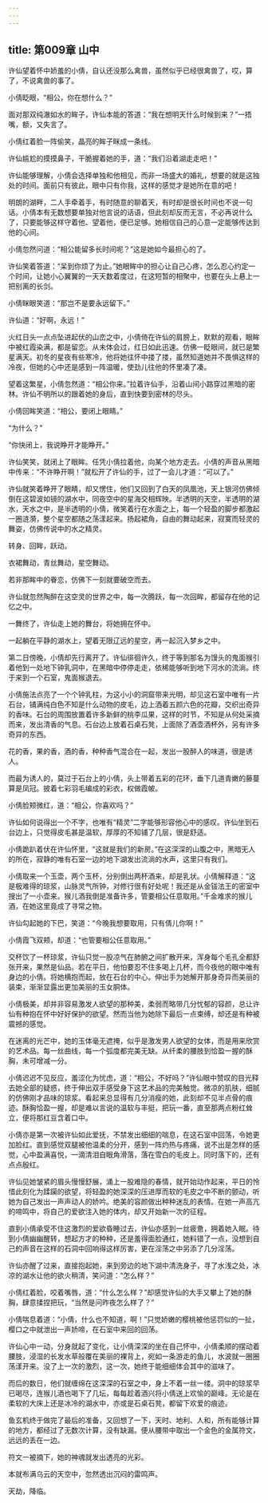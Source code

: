 ```yaml
---
---
---
```

title: 第009章 山中
---





许仙望着怀中娇羞的小倩，自认还没那么禽兽，虽然似乎已经很禽兽了，哎，算了，不说禽兽的事了。

小倩眨眼，“相公，你在想什么？”

面对那双纯澈如水的眸子，许仙本能的答道：“我在想明天什么时候到来？”一捂嘴，额，又失言了。

小倩红着脸一阵偷笑，晶亮的眸子眯成一条线。

许仙尴尬的摸摸鼻子，干脆握着她的手，道：“我们沿着湖走走吧！”

许仙能够理解，小倩会选择单独和他相见，而非一场盛大的婚礼，想要的就是这独处的时间。面前只有彼此，眼中只有你我，这样的感觉才是她所在意的吧！

明朗的湖畔，二人手牵着手，有时随意的聊着天，有时却是很长时间也不说一句话。小倩本有无数想要单独对他言说的话语，但此刻却反而无言，不必再说什么了，只要能够这样守着他、望着他，便已足够。她相信自己的心意一定能够传达到他的心间。

小倩忽然问道：“相公能留多长时间呢？”这是她如今最担心的了。

许仙笑着答道：“呆到你烦了为止。”她眼眸中的担心让自己心疼，怎么忍心约定一个时间，让她小心翼翼的一天天数着度过，在这短暂的相聚中，也要在头上悬上一把别离的长剑。

小倩眯眼笑道：“那岂不是要永远留下。”

许仙道：“好啊，永远！”

火红日头一点点坠进起伏的山峦之中，小倩倚在许仙的肩膀上，默默的观看，眼眸中被红霞染满，都是留恋。从未体会过，红日如此迅速。仿佛一眨眼间，就已是繁星满天。初冬的星夜有些寒冷，他将她往怀中搂了搂，虽然知道她并不畏惧这样的冷夜，但她的心中还是感到一阵温暖，使劲儿往他的怀里凑了凑。

望着这繁星，小倩忽然道：“相公你来。”拉着许仙手，沿着山间小路穿过黑暗的密林。许仙不明所以的跟着她的身后，直到快要到密林的尽头。

小倩回眸笑道：“相公，要闭上眼睛。”

“为什么？”

“你快闭上，我说睁开才能睁开。”

许仙笑笑，就闭上了眼眸。任凭小倩拉着他，向某个地方走去。小倩的声音从黑暗中传来：“不许睁开啊！”就松开了许仙的手，过了一会儿才道：“可以了。”

许仙就笑着睁开了眼睛，却又愣住，他们又回到了白天的凤凰池，天上银河仿佛倾倒在这碧波如镜的湖水中，同夜空中的星海交相辉映。半透明的天空，半透明的湖水，天水之中，是半透明的小倩，微笑着行在水面之上，每一个轻盈的脚步都激起一圈涟漪，整个星空都随之荡漾起来。扬起裙角，自由的舞动起来，寂寞而轻灵的舞姿，仿佛传说中的水之精灵。

转身、回眸，跃动。

衣裙舞动，青丝舞动，星空舞动。

若非那眸中的眷恋，仿佛下一刻就要破空而去。

许仙就忽然陶醉在这空灵的世界之中，每一次腾跃，每一次回眸，都留存在他的记忆之中。

一舞终了，许仙走上她的舞台，将她拥在怀中。

一起躺在平静的湖水上，望着无限辽远的星空，再一起沉入梦乡之中。

第二日傍晚，小倩却先行离开了。许仙徘徊许久，终于等到那名为馒头的鬼面猴引着他到一处地下钟乳洞中，在黑暗中停停走走，依稀能够听到地下河水的流淌。终于来到一个石室，鬼面猴退去。

小倩施法点亮了一个个钟乳柱，为这小小的洞窟带来光明，却见这石室中唯有一片石台，铺满纯白色不知是什么动物的皮毛，边上洒着五颜六色的花瓣，交织出奇异的香味。石台的周围放置着许多新鲜的桃李瓜果，这样的时节，不知是从何处采摘而来，发出清香的气息。石台边上放着石桌石凳，上面除了酒壶酒杯外，另有许多奇异的东西。

花的香，果的香，酒的香，种种香气混合在一起，发出一股醉人的味道，很是诱人。

而最为诱人的，莫过于石台上的小倩，头上带着五彩的花环，垂下几道青嫩的藤蔓算是凤冠。披着七彩羽毛编成的彩衣，权做霞帔。

小倩脸颊微红，道：“相公，你喜欢吗？”

许仙如何说得出一个不字，也唯有“精灵”二字能够形容他心中的感叹。许仙坐到石台边上，只觉得皮毛甚是温软，厚厚的不知铺了几层，很是舒适。

小倩跪趴着伏在许仙怀里，“这就是我们的新房。”在这深深的山腹之中，黑暗无人的所在，寂静的唯有石室一边的地下湖发出流淌的水声，这里只有我们。

小倩取来一个玉壶，两个玉杯，分别倒出两杯酒来，却是乳状。小倩解释道：“这是极难得的琼浆，山脉灵气所钟，对修行很有好处呢！我还是从金钹法王的密室中搜出了一小壶来。猴儿酒我倒是准备许多，管要相公任意取用。”千金难求的猴儿酒，在她这里竟成了寻常之物。

许仙勾起她的下巴，笑道：“今晚我想要取用，只有倩儿你啊！”

小倩霞飞双颊，却道：“也管要相公任意取用。”

交杯饮了一杯琼浆，许仙只觉一股凉气在肺腑之间扩散开来，浑身每个毛孔全都舒张开来，果然是仙品。若在平日，他怕要忍不住多喝上几杯，而今夜他的眼中唯有身边的小倩。将她横抱而起，放在石台的中心。伸出手为她解开那身奇异而美丽的装束，渐渐显露出更加美丽的玉女胴体。

小倩极美，却并非容易激发人欲望的那种美，柔弱而略带几分忧郁的容颜，总让许仙有种抱在怀中好好保护的欲望。然而当他为她除下最后一点束缚，却还是有种被震撼的感觉。

在迷离的光芒中，她的玉体毫无遮掩，似乎是激发男人欲望的女体，而是用来欣赏的艺术品。每一丝曲线，每一个弧度都完美无缺。从纤柔的腰肢到恰盈一握的酥胸，未可增减一分。

小倩迟迟不见反应，羞涩化为忧虑，道：“相公，不好吗？”许仙眼中赞叹的目光释去她全部的疑惑，终于伸出双手感受身下这艺术品的完美触觉。微凉的肌肤，细腻的仿佛刚才品味的琼浆。看起来总显得有几分消瘦的她，此刻却不见半点骨的痕迹。酥胸恰盈一握，却是难以言说的温软与丰挺，把玩一番，直至那两点粉红耸立，便将那红豆含着口中。

小倩亦是第一次被许仙如此爱抚，不禁发出细细的喘息，在这石室中回荡，令她更加脸红。直到感觉双腿被他温柔的分开，感到一阵灼热与疼痛，说不出是怎样的感觉，心中盈满喜悦，一滴清泪自眼角滑落，落在雪白的毛皮上。同时落下的，还有点点殷红。

许仙见她皱紧的眉头慢慢舒展，涌上一股难隐的春情，就开始动作起来，平日的怜惜此刻化为蹂躏的欲望，将轻盈的她深深的压进厚而软的毛皮之中不断的颤动，听她为自己发出一声声动人的娇吟。绝美的容颜做出种种迷乱的表情。在她一声高亢的啼鸣中，将自己的爱欲注入她的体内，却又开始新一次的征程。

直到小倩承受不住这激烈的爱欲昏睡过去，许仙亦感到一丝疲惫，拥着她入眠。待到小倩幽幽醒转，想起方才的种种，还是羞得面脸通红，她料错了一点，没想到自己的声音在这样的石洞中回响得这样厉害，更在淫荡之中另添了几分淫荡。

许仙亦醒了过来，直接抱起她，来到旁边的地下湖中清洗身子，寻了水浅之处，冰凉的湖水让他的欲火稍清，笑问道：“怎么样？”

小倩红着脸，咬着嘴唇，道：“什么怎么样？”却感觉许仙的大手又攀上了她的酥胸，肆意揉捏把玩，“当然是问昨夜怎么样了？”

小倩喘息着道：“小倩，什么也不知道，啊！”只觉娇嫩的樱桃被他惩罚似的一扯，樱口之中就泄出一声娇啼，在石室中来回的回荡。

许仙心中一动，分身就起了变化，让小倩深深的坐在自己怀中，小倩柔顺的摆动着腰肢，浸湿的长发水草般覆在美丽的裸背上，宛如一条游走的鱼儿，水波就一圈圈荡漾开来。没了上一次的激烈，这一次，她终于能细细体会其中的滋味了。

而后的数日，他们就缠绵在这深深的石室之中，身上不着一丝一缕。洞中的琼浆早已喝尽，连猴儿酒也喝下了几坛，每每趁着酒兴将小倩送上欢愉的巅峰。无论是在柔软的大床上还是冰冷的湖水中，亦或是石桌石凳，都留下欢爱的痕迹。

鱼玄机终于做完了最后的准备，又回想了一下，天时、地利、人和，所有能够计算的地方，都经过了无数次计算，没有缺漏。便从腰带中取出一个金色的金属符文，远远的丢在一边。

符文一被摘下，她的神魂就发出透亮的光彩。

本就布满乌云的天空中，忽然透出沉闷的雷鸣声。

天劫，降临。
